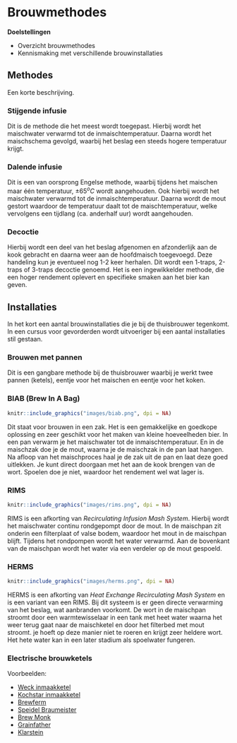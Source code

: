 # Brouwmethodes {#brouwmethodes}

**Doelstellingen**

-  Overzicht brouwmethodes
-  Kennismaking met verschillende brouwinstallaties

## Methodes

Een korte beschrijving.

### Stijgende infusie

Dit is de methode die het meest wordt toegepast. Hierbij wordt het maischwater verwarmd tot de inmaischtemperatuur. Daarna wordt het maischschema gevolgd, waarbij het beslag een steeds hogere temperatuur krijgt.

### Dalende infusie

Dit is een van oorsprong Engelse methode, waarbij tijdens het maischen maar één temperatuur, $\pm 65^oC$ wordt aangehouden. Ook hierbij wordt het maischwater verwarmd tot de inmaischtemperatuur. Daarna wordt de mout gestort waardoor de temperatuur daalt tot de maischtemperatuur, welke vervolgens een tijdlang (ca. anderhalf uur) wordt aangehouden.

### Decoctie

Hierbij wordt een deel van het beslag afgenomen en afzonderlijk aan de kook gebracht en daarna weer aan de hoofdmaisch toegevoegd. Deze handeling kun je eventueel nog 1-2 keer herhalen. Dit wordt een 1-traps, 2-traps of 3-traps decoctie genoemd. Het is een ingewikkelder methode, die een hoger rendement oplevert en specifieke smaken aan het bier kan geven.

## Installaties

In het kort een aantal brouwinstallaties die je bij de thuisbrouwer tegenkomt. In een cursus voor gevorderden wordt uitvoeriger bij een aantal installaties stil gestaan.

### Brouwen met pannen

Dit is een gangbare methode bij de thuisbrouwer waarbij je werkt twee pannen (ketels), eentje voor het maischen en eentje voor het koken.

### BIAB (Brew In A Bag)

```r
knitr::include_graphics("images/biab.png", dpi = NA)
```

Dit staat voor brouwen in een zak. Het is een gemakkelijke en goedkope oplossing en zeer geschikt voor het maken van kleine hoeveelheden bier. In een pan verwarm je het maischwater tot de inmaischtemperatuur. En in de maischzak doe je de mout, waarna je de maischzak in de pan laat hangen. Na afloop van het maischproces haal je de zak uit de pan en laat deze goed uitlekken. Je kunt direct doorgaan met het aan de kook brengen van de wort. Spoelen doe je niet, waardoor het rendement wel wat lager is.

### RIMS

```r
knitr::include_graphics("images/rims.png", dpi = NA)
```

RIMS is een afkorting van *Recirculating Infusion Mash System*. Hierbij wordt het maischwater continu rondgepompt door de mout. In de maischpan zit onderin een filterplaat of valse bodem, waardoor het mout in de maischpan blijft. Tijdens het rondpompen wordt het water verwarmd. Aan de bovenkant van de maischpan wordt het water via een verdeler op de mout gespoeld.

### HERMS

```r
knitr::include_graphics("images/herms.png", dpi = NA)
```

HERMS is een afkorting van *Heat Exchange Recirculating Mash System* en is een variant van een RIMS. Bij dit systeem is er geen directe verwarming van het beslag, wat aanbranden voorkomt. De wort in de maischpan stroomt door een warmtewisselaar in een tank met heet water waarna het weer terug gaat naar de maischketel en door het filterbed met mout stroomt. je hoeft op deze manier niet te roeren en krijgt zeer heldere wort. Het hete water kan in een later stadium als spoelwater fungeren.

### Electrische brouwketels

Voorbeelden:

-  [Weck inmaakketel](https://www.braumarkt.com/weck-w25a-thermostaat-tijdklok-kraan)
-  [Kochstar inmaakketel](https://www.google.com/aclk?sa=l&ai=DChcSEwj84dbWrc7mAhXBse0KHfVeDEoYABABGgJkZw&sig=AOD64_1jhOTqVHH8ZDjV7Ls1jjxZOj43-g&ctype=5&q=&ved=2ahUKEwirxNDWrc7mAhUBUcAKHSkSDkYQ9aACegQIDxA7&adurl=)
-  [Brewferm](https://www.brouwland.com/nl/onze-producten/bierbereiding/brouwapparatuur/electrische-brouwketels/grainfather-connect)
-  [Speidel Braumeister](https://www.brouwland.com/nl/onze-producten/bierbereiding/brouwapparatuur/electrische-brouwketels/braumeister-accessoires)
-  [Brew Monk](https://www.brouwland.com/nl/onze-producten/bierbereiding/brouwapparatuur/electrische-brouwketels/brew-monk)
-  [Grainfather]( https://www.brouwland.com/nl/onze-producten/bierbereiding/brouwapparatuur/electrische-brouwketels/grainfather-connect)
-  [Klarstein](https://www.klarstein.nl/Grote-Huishoudelijke-Apparaten/Biertap-Drinken-dispenser/Zelf-bier-maken/)
